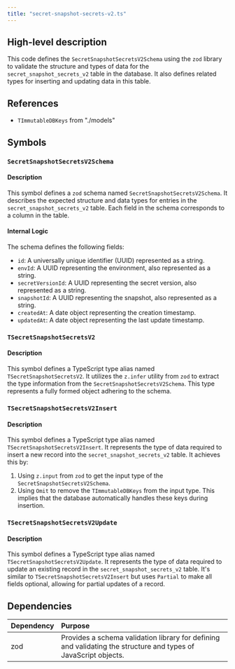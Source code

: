 ```yaml
---
title: "secret-snapshot-secrets-v2.ts"
---
```


## High-level description
This code defines the `SecretSnapshotSecretsV2Schema` using the `zod` library to validate the structure and types of data for the `secret_snapshot_secrets_v2` table in the database. It also defines related types for inserting and updating data in this table.

## References
- `TImmutableDBKeys` from "./models"

## Symbols

### `SecretSnapshotSecretsV2Schema`
#### Description
This symbol defines a `zod` schema named `SecretSnapshotSecretsV2Schema`. It describes the expected structure and data types for entries in the `secret_snapshot_secrets_v2` table. Each field in the schema corresponds to a column in the table.

#### Internal Logic
The schema defines the following fields:
- `id`: A universally unique identifier (UUID) represented as a string.
- `envId`: A UUID representing the environment, also represented as a string.
- `secretVersionId`: A UUID representing the secret version, also represented as a string.
- `snapshotId`: A UUID representing the snapshot, also represented as a string.
- `createdAt`: A date object representing the creation timestamp.
- `updatedAt`: A date object representing the last update timestamp.

### `TSecretSnapshotSecretsV2`
#### Description
This symbol defines a TypeScript type alias named `TSecretSnapshotSecretsV2`. It utilizes the `z.infer` utility from `zod` to extract the type information from the `SecretSnapshotSecretsV2Schema`. This type represents a fully formed object adhering to the schema.

### `TSecretSnapshotSecretsV2Insert`
#### Description
This symbol defines a TypeScript type alias named `TSecretSnapshotSecretsV2Insert`. It represents the type of data required to insert a new record into the `secret_snapshot_secrets_v2` table. It achieves this by:
1. Using `z.input` from `zod` to get the input type of the `SecretSnapshotSecretsV2Schema`.
2. Using `Omit` to remove the `TImmutableDBKeys` from the input type. This implies that the database automatically handles these keys during insertion.

### `TSecretSnapshotSecretsV2Update`
#### Description
This symbol defines a TypeScript type alias named `TSecretSnapshotSecretsV2Update`. It represents the type of data required to update an existing record in the `secret_snapshot_secrets_v2` table. It's similar to `TSecretSnapshotSecretsV2Insert` but uses `Partial` to make all fields optional, allowing for partial updates of a record.

## Dependencies
| Dependency | Purpose |
|:-----------|:--------|
| zod        | Provides a schema validation library for defining and validating the structure and types of JavaScript objects. | 
